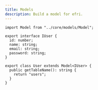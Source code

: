 ```yaml
---
title: Models
description: Build a model for efri.
---
```


```
import Model from "../core/models/Model";

export interface IUser {
  id: number;
  name: string;
  email: string;
  password: string;
}

export class User extends Model<IUser> {
  public getTableName(): string {
    return "users";
  }
}
```
